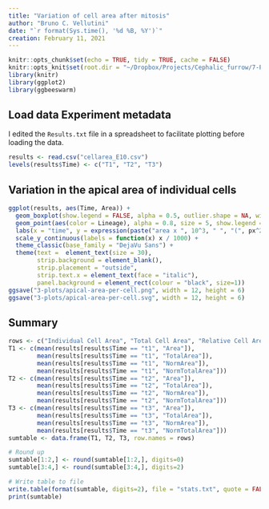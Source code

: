```yaml
---
title: "Variation of cell area after mitosis"
author: "Bruno C. Vellutini"
date: "`r format(Sys.time(), '%d %B, %Y')`"
creation: February 11, 2021
---
```


```r
knitr::opts_chunk$set(echo = TRUE, tidy = TRUE, cache = FALSE)
knitr::opts_knit$set(root.dir = "~/Dropbox/Projects/Cephalic_furrow/7-Paper/1-analyses/cell-area-post-mitosis")
library(knitr)
library(ggplot2)
library(ggbeeswarm)
```

## Load data Experiment metadata

I edited the `Results.txt` file in a spreadsheet to facilitate plotting before
loading the data.

```r
results <- read.csv("cellarea_E10.csv")
levels(results$Time) <- c("T1", "T2", "T3")
```

## Variation in the apical area of individual cells

```r
ggplot(results, aes(Time, Area)) +
  geom_boxplot(show.legend = FALSE, alpha = 0.5, outlier.shape = NA, width = 0.7, position = position_dodge(width = 1.0)) +
  geom_point(aes(color = Lineage), alpha = 0.8, size = 5, show.legend = TRUE, position = position_beeswarm(priority = "descending", dodge.width = 0.5, cex = 1)) +
  labs(x = "time", y = expression(paste("area x ", 10^3, " ", "(", px^2, ")"))) +
  scale_y_continuous(labels = function(x) x / 1000) +
  theme_classic(base_family = "DejaVu Sans") +
  theme(text =  element_text(size = 30),
        strip.background = element_blank(),
        strip.placement = "outside",
        strip.text.x = element_text(face = "italic"),
        panel.background = element_rect(colour = "black", size=1))
ggsave("3-plots/apical-area-per-cell.png", width = 12, height = 6)
ggsave("3-plots/apical-area-per-cell.svg", width = 12, height = 6)
```

## Summary

```r
rows <- c("Individual Cell Area", "Total Cell Area", "Relative Cell Area", "Relative Total Area")
T1 <- c(mean(results[results$Time == "t1", "Area"]),
        mean(results[results$Time == "t1", "TotalArea"]),
        mean(results[results$Time == "t1", "NormArea"]),
        mean(results[results$Time == "t1", "NormTotalArea"]))
T2 <- c(mean(results[results$Time == "t2", "Area"]),
        mean(results[results$Time == "t2", "TotalArea"]),
        mean(results[results$Time == "t2", "NormArea"]),
        mean(results[results$Time == "t2", "NormTotalArea"]))
T3 <- c(mean(results[results$Time == "t3", "Area"]),
        mean(results[results$Time == "t3", "TotalArea"]),
        mean(results[results$Time == "t3", "NormArea"]),
        mean(results[results$Time == "t3", "NormTotalArea"]))
sumtable <- data.frame(T1, T2, T3, row.names = rows)

# Round up
sumtable[1:2,] <- round(sumtable[1:2,], digits=0)
sumtable[3:4,] <- round(sumtable[3:4,], digits=2)

# Write table to file
write.table(format(sumtable, digits=2), file = "stats.txt", quote = FALSE, row.names = FALSE, sep = "\t")
print(sumtable)
```
